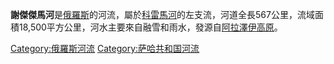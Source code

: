 {{noteTA
|1=zh-cn:科雷马; zh-hk:科雷馬; zh-tw:科力馬; 
}}
'''謝傑傑馬河'''是[[俄羅斯|俄羅斯]]的河流，屬於[[科雷馬河|科雷馬河]]的左支流，河道全長567公里，流域面積18,500平方公里，河水主要來自融雪和雨水，發源自[[阿拉澤伊高原|阿拉澤伊高原]]。

{{Russia-geo-stub}}

[[Category:俄羅斯河流|Category:俄羅斯河流]]
[[Category:萨哈共和国河流|Category:萨哈共和国河流]]